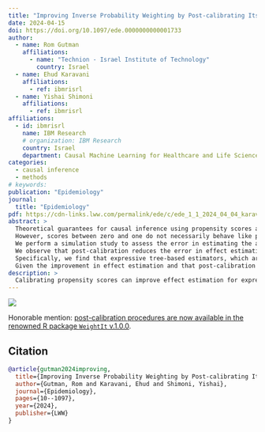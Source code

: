 ```yaml
---
title: "Improving Inverse Probability Weighting by Post-calibrating Its Propensity Scores"
date: 2024-04-15
doi: https://doi.org/10.1097/ede.0000000000001733
author:
  - name: Rom Gutman
    affiliations:
      - name: "Technion - Israel Institute of Technology"
        country: Israel
  - name: Ehud Karavani 
    affiliations:
      - ref: ibmrisrl
  - name: Yishai Shimoni
    affiliations: 
      - ref: ibmrisrl
affiliations: 
  - id: ibmrisrl
    name: IBM Research
    # organization: IBM Research
    country: Israel
    department: Causal Machine Learning for Healthcare and Life Sciences
categories:
  - causal inference
  - methods
# keywords: 
publication: "Epidemiology"
journal: 
  title: "Epidemiology"
pdf: https://cdn-links.lww.com/permalink/ede/c/ede_1_1_2024_04_04_karavani_ede23-0107_sdc1.pdf
abstract: >
  Theoretical guarantees for causal inference using propensity scores are partially based on the scores behaving like conditional probabilities. 
  However, scores between zero and one do not necessarily behave like probabilities, especially when output by flexible statistical estimators. 
  We perform a simulation study to assess the error in estimating the average treatment effect before and after applying a simple and well-established postprocessing method to calibrate the propensity scores. 
  We observe that post-calibration reduces the error in effect estimation and that larger improvements in calibration result in larger improvements in effect estimation. 
  Specifically, we find that expressive tree-based estimators, which are often less calibrated than logistic regression-based models initially, tend to show larger improvements relative to logistic regression-based models. 
  Given the improvement in effect estimation and that post-calibration is computationally cheap, we recommend its adoption when modeling propensity scores with expressive models.
description: >
  Calibrating propensity scores can improve effect estimation for expressive. non-linear statistical estimators.
---
```


:::{.column-page}
![](figure1.svg)
:::


Honorable mention: [post-calibration procedures are now available in the renowned R package `WeightIt` v.1.0.0](https://ngreifer.github.io/blog/what-s-new-in-weightit-version-1-0-0/#other-updates).

## Citation
```bibtex
@article{gutman2024improving,
  title={Improving Inverse Probability Weighting by Post-calibrating Its Propensity Scores},
  author={Gutman, Rom and Karavani, Ehud and Shimoni, Yishai},
  journal={Epidemiology},
  pages={10--1097},
  year={2024},
  publisher={LWW}
}
```

